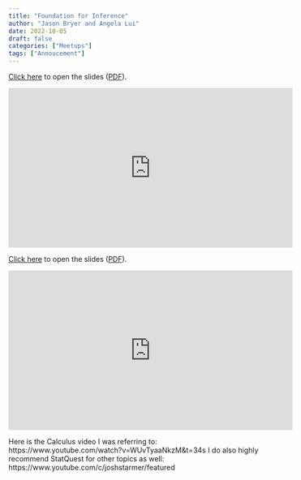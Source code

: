 ```yaml
---
title: "Foundation for Inference"
author: "Jason Bryer and Angela Lui"
date: 2022-10-05
draft: false
categories: ["Meetups"]
tags: ["Annoucement"]
---
```



[Click here](/slides/05-Foundation_for_Inference.html#1) to open the slides ([PDF](/slides/05-Foundation_for_Inference.pdf)).

<iframe width="560" height="315" src="https://www.youtube.com/embed/tasHzSopGf8" title="YouTube video player" frameborder="0" allow="accelerometer; autoplay; clipboard-write; encrypted-media; gyroscope; picture-in-picture" allowfullscreen></iframe>

<!--more-->

[Click here](/slides/05-Foundation_for_Inference.html#1) to open the slides ([PDF](/slides/05-Foundation_for_Inference.pdf)).

<iframe width="560" height="315" src="https://www.youtube.com/embed/tasHzSopGf8" title="YouTube video player" frameborder="0" allow="accelerometer; autoplay; clipboard-write; encrypted-media; gyroscope; picture-in-picture" allowfullscreen></iframe>

Here is the Calculus video I was referring to: https://www.youtube.com/watch?v=WUvTyaaNkzM&t=34s
I do also highly recommend StatQuest for other topics as well: https://www.youtube.com/c/joshstarmer/featured


